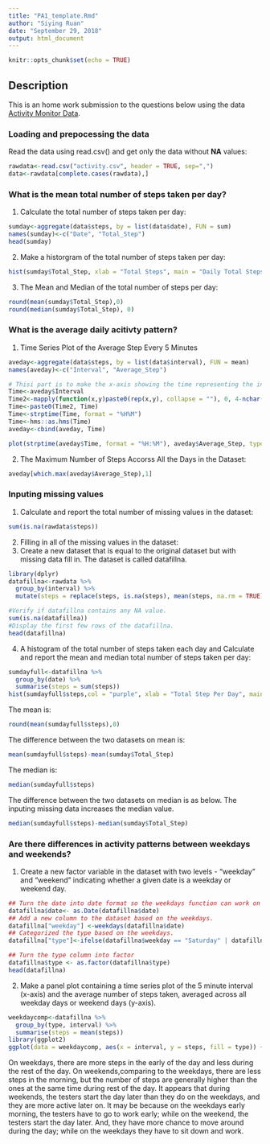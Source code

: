 ---
title: "PA1_template.Rmd"
author: "Siying Ruan"
date: "September 29, 2018"
output: html_document
---

```{r setup, include=FALSE}
knitr::opts_chunk$set(echo = TRUE)
```

## Description

This is an home work submission to the questions below using the data  [Activity Monitor Data](https://d396qusza40orc.cloudfront.net/repdata%2Fdata%2Factivity.zip).

### Loading and prepocessing the data
Read the data using read.csv() and get only the data without **NA** values:

```{r readfile}
rawdata<-read.csv("activity.csv", header = TRUE, sep=",")
data<-rawdata[complete.cases(rawdata),]

```

### What is the mean total number of steps taken per day? 

1. Calculate the total number of steps taken per day:

```{r sumday}
sumday<-aggregate(data$steps, by = list(data$date), FUN = sum)
names(sumday)<-c("Date", "Total_Step")
head(sumday)
```

2. Make a historgram of the total number of steps taken per day:
```{r historgam}
hist(sumday$Total_Step, xlab = "Total Steps", main = "Daily Total Steps Historgram", col = "Pink")
```

3. The Mean and Median of the total number of steps per day:
```{r mean}
round(mean(sumday$Total_Step),0)
round(median(sumday$Total_Step), 0)
```

### What is the average daily acitivty pattern? 

1. Time Series Plot of the Average Step Every 5 Minutes 
```{r aveday}
aveday<-aggregate(data$steps, by = list(data$interval), FUN = mean)
names(aveday)<-c("Interval", "Average_Step")

# Thisi part is to make the x-axis showing the time representing the interval.
Time<-aveday$Interval
Time2<-mapply(function(x,y)paste0(rep(x,y), collapse = ""), 0, 4-nchar(Time))
Time<-paste0(Time2, Time)
Time<-strptime(Time, format = "%H%M")
Time<-hms::as.hms(Time)
aveday<-cbind(aveday, Time)

plot(strptime(aveday$Time, format = "%H:%M"), aveday$Average_Step, type = "l", xlab = "Time of the Day", ylab = "Average Step", main = "Average Daily Acivity Pattern")
```

2. The Maximum Number of Steps Accorss All the Days in the Dataset: 
```{r maxaveday}
aveday[which.max(aveday$Average_Step),1]
```

### Inputing missing values

1. Calculate and report the total number of missing values in the dataset:
```{r NA}
sum(is.na(rawdata$steps))
```

2. Filling in all of the missing values in the dataset:
3. Create a new dataset that is equal to the original dataset but with missing data fill in. The dataset is called datafillna. 
```{r message = FALSE}
library(dplyr)
datafillna<-rawdata %>%
  group_by(interval) %>%
  mutate(steps = replace(steps, is.na(steps), mean(steps, na.rm = TRUE)))

#Verify if datafillna contains any NA value.
sum(is.na(datafillna))
#Display the first few rows of the datafillna.
head(datafillna)
```

4. A histogram of the total number of steps taken each day and
   Calculate and report the mean and median total number of steps taken per day:
```{r filldata_Total_Step}
sumdayfull<-datafillna %>%
  group_by(date) %>%
  summarise(steps = sum(steps))
hist(sumdayfull$steps,col = "purple", xlab = "Total Step Per Day", main = "Daily Step per Day with NA Filled")
```
  
  The mean is: 
```{r }
round(mean(sumdayfull$steps),0)
```
  The difference between the two datasets on mean is:
```{r }
mean(sumdayfull$steps)-mean(sumday$Total_Step)
```
  The median is:
```{r }
median(sumdayfull$steps)
```
  The difference between the two datasets on median is as below. The inputing missing data increases the median value. 
```{r }
median(sumdayfull$steps)-median(sumday$Total_Step)
```

### Are there differences in activity patterns between weekdays and weekends?

1. Create a new factor variable in the dataset with two levels - "weekday" and "weekend" indicating whether a given date is a weekday or weekend day.

```{r }
## Turn the date into date format so the weekdays function can work on the date format. 
datafillna$date<- as.Date(datafillna$date)
## Add a new column to the dataset based on the weekdays. 
datafillna["weekday"] <-weekdays(datafillna$date)
## Categorized the type based on the weekdays. 
datafillna["type"]<-ifelse(datafillna$weekday == "Saturday" | datafillna$weekday =="Sunday", "Weekend", "Weekday")

## Turn the type column into factor
datafillna$type <- as.factor(datafillna$type)
head(datafillna)
```

2. Make a panel plot containing a time series plot of the 5 minute interval (x-axis) and the average number of steps taken, averaged across all weekday days or weekend days (y-axis).
```{r message= F}
weekdaycomp<-datafillna %>%
  group_by(type, interval) %>%
  summarise(steps = mean(steps))
library(ggplot2)
ggplot(data = weekdaycomp, aes(x = interval, y = steps, fill = type)) + facet_grid(type ~ . ) + geom_line()+ ggtitle ("Comparison on 5 Minute Interval Activity between Weekday and Weekend")

```

On weekdays, there are more steps in the early of the day and less during the rest of the day. On weekends,comparing to the weekdays, there are less steps in the morning, but the number of steps are generally higher than the ones at the same time during rest of the day. It appears that during weekends, the testers start the day later than they do on the weekdays, and they are more active later on. It may be because on the weekdays early morning, the testers have to go to work early; while on the weekend, the testers start the day later. And, they have more chance to move around during the day;  while on the weekdays they have to sit down and work. 